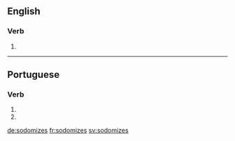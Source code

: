 ==English==

===Verb===
{{head|en}}

# {{en-third-person singular of|sodomize}}

----

==Portuguese==

===Verb===
{{pt-verb-form}}

# {{pt-verb form of|sodomizar|ar|subjunctive|present|singular|second}}
# {{pt-verb form of|sodomizar|ar|imperative|negative|singular|second}}

[[de:sodomizes]]
[[fr:sodomizes]]
[[sv:sodomizes]]